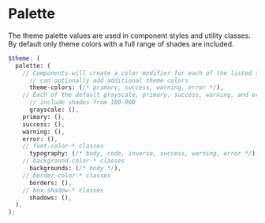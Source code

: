 # Palette

The theme palette values are used in component styles and utility classes. By default only
theme colors with a full range of shades are included.

```scss
$theme: (
  palette: (
    // Components will create a color modifier for each of the listed theme-colors, themes
      // can optionally add additional theme colors
      theme-colors: (/* primary, success, warning, error */),
    // Each of the default grayscale, primary, success, warning, and error maps
      // include shades from 100-900
      grayscale: (),
    primary: (),
    success: (),
    warning: (),
    error: (),
    // font-color-* classes
      typography: (/* body, code, inverse, success, warning, error */),
    // background-color-* classes
      backgrounds: (/* body */),
    // border-color-* classes
      borders: (),
    // box-shadow-* classes
      shadows: (),
  ),
);
```
